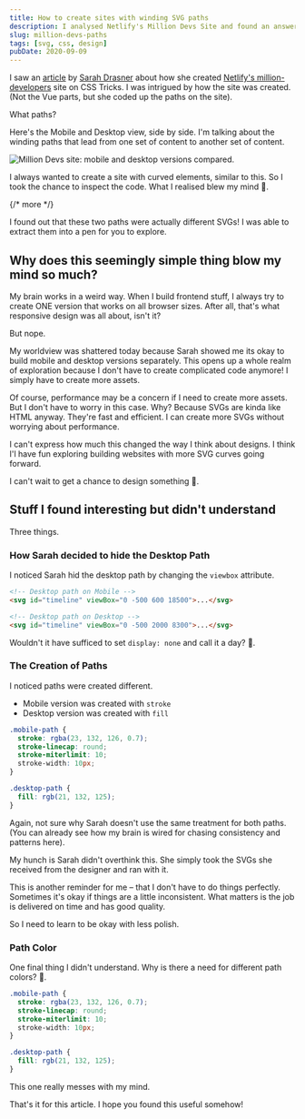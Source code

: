 ```yaml
---
title: How to create sites with winding SVG paths
description: I analysed Netlify's Million Devs Site and found an answer.
slug: million-devs-paths
tags: [svg, css, design]
pubDate: 2020-09-09
---
```


I saw an [article][1] by [Sarah Drasner][2] about how she created [Netlify's million-developers][3] site on CSS Tricks. I was intrigued by how the site was created. (Not the Vue parts, but she coded up the paths on the site).

What paths?

Here's the Mobile and Desktop view, side by side. I'm talking about the winding paths that lead from one set of content to another set of content.

<Image
  src="/assets/2020/million-devs/million.png"
  alt="Million Devs site: mobile and desktop versions compared. "
/>

I always wanted to create a site with curved elements, similar to this. So I took the chance to inspect the code. What I realised blew my mind 🤯.

{/* more */}

I found out that these two paths were actually different SVGs! I was able to extract them into a pen for you to explore.

<Codepen hash="dyMYqNP" title="Netlify Million Devs Site Paths" height="800" />

## Why does this seemingly simple thing blow my mind so much?

My brain works in a weird way. When I build frontend stuff, I always try to create ONE version that works on all browser sizes. After all, that's what responsive design was all about, isn't it?

But nope.

My worldview was shattered today because Sarah showed me its okay to build mobile and desktop versions separately. This opens up a whole realm of exploration because I don't have to create complicated code anymore! I simply have to create more assets.

Of course, performance may be a concern if I need to create more assets. But I don't have to worry in this case. Why? Because SVGs are kinda like HTML anyway. They're fast and efficient. I can create more SVGs without worrying about performance.

I can't express how much this changed the way I think about designs. I think I'l have fun exploring building websites with more SVG curves going forward.

I can't wait to get a chance to design something 🤩.

## Stuff I found interesting but didn't understand

Three things.

### How Sarah decided to hide the Desktop Path

I noticed Sarah hid the desktop path by changing the `viewbox` attribute.

```html
<!-- Desktop path on Mobile -->
<svg id="timeline" viewBox="0 -500 600 18500">...</svg>

<!-- Desktop path on Desktop -->
<svg id="timeline" viewBox="0 -500 2000 8300">...</svg>
```

Wouldn't it have sufficed to set `display: none` and call it a day? 🤔.

### The Creation of Paths

I noticed paths were created different.

- Mobile version was created with `stroke`
- Desktop version was created with `fill`

```css
.mobile-path {
  stroke: rgba(23, 132, 126, 0.7);
  stroke-linecap: round;
  stroke-miterlimit: 10;
  stroke-width: 10px;
}

.desktop-path {
  fill: rgb(21, 132, 125);
}
```

Again, not sure why Sarah doesn't use the same treatment for both paths. (You can already see how my brain is wired for chasing consistency and patterns here).

My hunch is Sarah didn't overthink this. She simply took the SVGs she received from the designer and ran with it.

This is another reminder for me – that I don't have to do things perfectly. Sometimes it's okay if things are a little inconsistent. What matters is the job is delivered on time and has good quality.

So I need to learn to be okay with less polish.

### Path Color

One final thing I didn't understand. Why is there a need for different path colors? 🤔.

```css
.mobile-path {
  stroke: rgba(23, 132, 126, 0.7);
  stroke-linecap: round;
  stroke-miterlimit: 10;
  stroke-width: 10px;
}

.desktop-path {
  fill: rgb(21, 132, 125);
}
```

This one really messes with my mind.

That's it for this article. I hope you found this useful somehow!

[1]: https://css-tricks.com/the-making-of-netlifys-million-devs-svg-animation-site/
[2]: https://twitter.com/sarah_edo
[3]: https://million-devs.netlify.com

